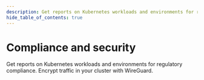 ```yaml
---
description: Get reports on Kubernetes workloads and environments for regulatory compliance.
hide_table_of_contents: true
---
```



# Compliance and security

Get reports on Kubernetes workloads and environments for regulatory compliance.
Encrypt traffic in your cluster with WireGuard.

<DocCardLinkLayout>
  <DocCardLink docId='compliance/enable-compliance' />
  <DocCardLink docId='compliance/overview' />
  <DocCardLink docId='compliance/compliance-reports-cis' />
  <DocCardLink docId='compliance/encrypt-cluster-pod-traffic' />
</DocCardLinkLayout>